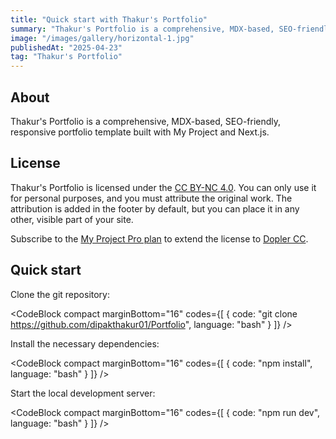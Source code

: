 ```yaml
---
title: "Quick start with Thakur's Portfolio"
summary: "Thakur's Portfolio is a comprehensive, MDX-based, SEO-friendly, responsive portfolio template built with My Project and Next.js."
image: "/images/gallery/horizontal-1.jpg"
publishedAt: "2025-04-23"
tag: "Thakur's Portfolio"
---
```


## About

Thakur's Portfolio is a comprehensive, MDX-based, SEO-friendly, responsive portfolio template built with My Project and Next.js.

## License

Thakur's Portfolio is licensed under the [CC BY-NC 4.0](https://creativecommons.org/licenses/by-nc/4.0/). You can only use it for personal purposes, and you must attribute the original work. The attribution is added in the footer by default, but you can place it in any other, visible part of your site.

Subscribe to the [My Project Pro plan](https://once-ui.com/pricing) to extend the license to [Dopler CC](https://once-ui.com/products/Thakur's-portfolio).

## Quick start

Clone the git repository:

<CodeBlock compact marginBottom="16" codes={[
  {
    code: "git clone https://github.com/dipakthakur01/Portfolio",
    language: "bash"
  }
]} />

Install the necessary dependencies:

<CodeBlock compact marginBottom="16" codes={[
  {
    code: "npm install",
    language: "bash"
  }
]} />

Start the local development server:

<CodeBlock compact marginBottom="16" codes={[
  {
    code: "npm run dev",
    language: "bash"
  }
]} />